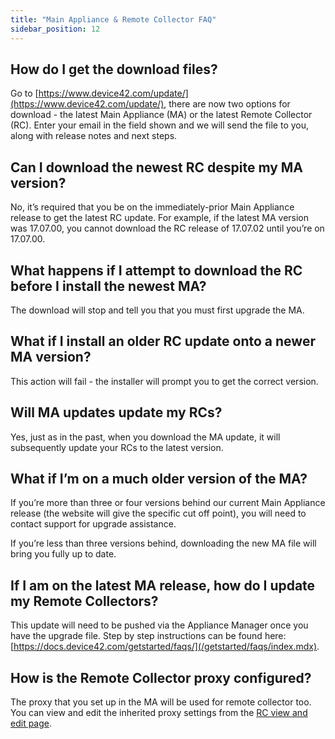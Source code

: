 ```yaml
---
title: "Main Appliance & Remote Collector FAQ"
sidebar_position: 12
---
```


## How do I get the download files?

Go to [https://www.device42.com/update/](https://www.device42.com/update/), there are now two options for download - the latest Main Appliance (MA) or the latest Remote Collector (RC). Enter your email in the field shown and we will send the file to you, along with release notes and next steps.

## Can I download the newest RC despite my MA version?

No, it’s required that you be on the immediately-prior Main Appliance release to get the latest RC update. For example, if the latest MA version was 17.07.00, you cannot download the RC release of 17.07.02 until you’re on 17.07.00.

## What happens if I attempt to download the RC before I install the newest MA?

The download will stop and tell you that you must first upgrade the MA.

## What if I install an older RC update onto a newer MA version?

This action will fail - the installer will prompt you to get the correct version.

## Will MA updates update my RCs?

Yes, just as in the past, when you download the MA update, it will subsequently update your RCs to the latest version.

## What if I’m on a much older version of the MA?

If you’re more than three or four versions behind our current Main Appliance release (the website will give the specific cut off point), you will need to contact support for upgrade assistance.

If you’re less than three versions behind, downloading the new MA file will bring you fully up to date.

## If I am on the latest MA release, how do I update my Remote Collectors?

This update will need to be pushed via the Appliance Manager once you have the upgrade file. Step by step instructions can be found here: [https://docs.device42.com/getstarted/faqs/](/getstarted/faqs/index.mdx).

## How is the Remote Collector proxy configured?

The proxy that you set up in the MA will be used for remote collector too. You can view and edit the inherited proxy settings from the [RC view and edit page](/auto-discovery/remote-collector-rc/#viewedit-remote-collector.md).